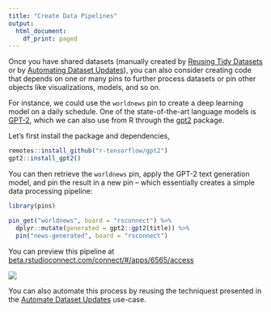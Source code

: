 ```yaml
---
title: "Create Data Pipelines"
output:
  html_document:
    df_print: paged
---
```


Once you have shared datasets (manually created by [Reusing Tidy Datasets](reuse-tidy-datasets.htm) or by [Automating Dataset Updates](automate-dataset-updates.html)), you can also consider creating code that depends on one or many pins to further process datasets or pin other objects like visualizations, models, and so on.

For instance, we could use the `worldnews` pin to create a deep learning model on a daily schedule. One of the state-of-the-art language models is [GPT-2](https://openai.com/blog/better-language-models/), which we can also use from R through the [gpt2](https://github.com/r-tensorflow/gpt2/) package.

Let's first install the package and dependencies,

```r
remotes::install_github("r-tensorflow/gpt2")
gpt2::install_gpt2()
```

You can then retrieve the `worldnews` pin, apply the GPT-2 text generation model, and pin the result in a new pin -- which essentially creates a simple data processing pipeline:

```r
library(pins)

pin_get("worldnews", board = "rsconnect") %>%
  dplyr::mutate(generated = gpt2::gpt2(title)) %>%
  pin("news-generated", board = "rsconnect")
```

You can preview this pipeline at [beta.rstudioconnect.com/connect/#/apps/6565/access](https://beta.rstudioconnect.com/connect/#/apps/6565/access)

[![](images/create-pipelines-rsconnect.png)](https://beta.rstudioconnect.com/connect/#/apps/6565/access)

You can also automate this process by reusing the techniquest presented in the [Automate Dataset Updates](automate-dataset-updates.html) use-case.
